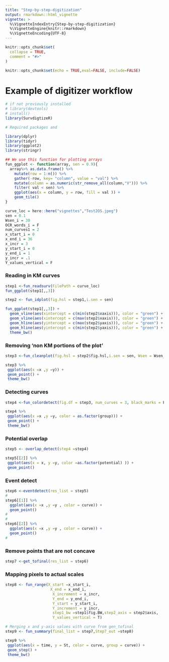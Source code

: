 ```yaml
---
title: "Step-by-step-digitization"
output: rmarkdown::html_vignette
vignette: >
  %\VignetteIndexEntry{Step-by-step-digitization}
  %\VignetteEngine{knitr::rmarkdown}
  %\VignetteEncoding{UTF-8}
---
```


```r
knitr::opts_chunk$set(
  collapse = TRUE,
  comment = "#>"
)
```

```r
knitr::opts_chunk$set(echo = TRUE,eval=FALSE, include=FALSE)
```

# Example of digitizer workflow

```r
# if not previously installed 
# library(devtools)
# install()
library(SurvdigtizeR)
```

```r
# Required packages and 

library(dplyr)
library(tidyr)
library(ggplot2)
library(stringr)

## We use this function for plotting arrays
fun_ggplot <- function(array, sen = 0.9){
  array%>% as.data.frame() %>%
    mutate(row = 1:n()) %>%
    gather(-row, key= "column", value = "val") %>%
    mutate(column = as.numeric(str_remove_all(column,"V"))) %>%
    filter( val < sen) %>% 
    ggplot(aes(x = column, y = row, fill = val )) +
    geom_tile() 
}
```




```r
curve_loc = here::here("vignettes","Test2OS.jpeg")
sen = 0.1
Wsen_i = 30
OCR_words_i = F
num_curves1 = 2
x_start_i = 0
x_end_i = 36
x_incr = 3
y_start_i = 0
y_end_i = 1
y_incr = .1
Y_values_vertical = F
```

### Reading in KM curves

```r

step1 <-fun_readsurv(FilePath = curve_loc)
fun_ggplot(step1[,,3])

```

```r
step2 <- fun_idplot(fig.hsl = step1,i.sen = sen)

fun_ggplot(step1[,,3]) +
  geom_vline(aes(xintercept = c(min(step2$xaxis))), color = "green") +
  geom_vline(aes(xintercept = c(max(step2$xaxis))), color = "green") +
  geom_hline(aes(yintercept = c(max(step2$yaxis))), color = "green") +
  geom_hline(aes(yintercept = c(min(step2$yaxis))), color = "green") +
  theme_bw()

```

### Removing 'non KM portions of the plot'

```r

step3 <-fun_cleanplot(fig.hsl = step2$fig.hsl,i.sen = sen, Wsen = Wsen_i,OCR_words = OCR_words_i )

step3 %>%
 ggplot(aes(x =x ,y =y)) +
 geom_point() +
 theme_bw()

```
### Detecting curves

```r

step4 <-fun_colordetect(fig.df = step3, num_curves = 3, black_marks = F)

step4 %>%
 ggplot(aes(x =x ,y =y, color = as.factor(group))) +
 geom_point() +
 theme_bw()

```

### Potential overlap

```r
step5 <- overlap_detect(step4 =step4)

step5[[2]] %>%
 ggplot(aes(x = x, y =y, color =as.factor(potential) )) +
 geom_point()

```

### Event detect

```r
step6 <-eventdetect(res_list = step5)
#
step6[[1]] %>%
  ggplot(aes(x =x ,y =y , color = curve)) +
  geom_point()
# 
# 
step6[[2]] %>%
  ggplot(aes(x =x ,y =y , color = curve)) +
  geom_point()
# 
```

### Remove points that are not concave

```r
step7 <-get_tofinal(res_list = step6)
```

### Mapping pixels to actual scales

```r
step8 <- fun_range(X_start =x_start_i,
                    X_end = x_end_i,
                     X_increment = x_incr,
                     Y_end = y_end_i,
                     Y_start = y_start_i,
                     Y_increment = y_incr,
                     step1_bw =step1$fig.BW,step2_axis = step2$axis,
                     Y_values_vertical = T)

```

```r
# Merging x and y-axis values with curve from gen_tofinal 
step9 <- fun_summary(final_list = step7,Step7_out =step8)

step9 %>%
 ggplot(aes(x = time, y = St, color = curve, group = curve)) +
 geom_step() +
 theme_bw()

```
